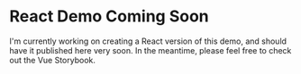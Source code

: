 
<Meta title="Demos/GameControllerDemo" />

# React Demo Coming Soon

I'm currently working on creating a React version of this demo, and should have it published here very soon. In the meantime, please feel free to check out the Vue Storybook.
